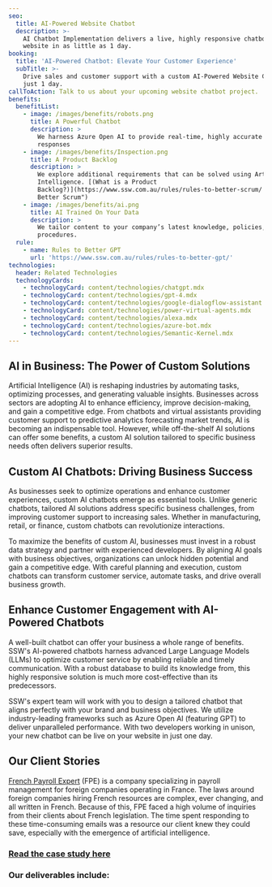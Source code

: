 ```yaml
---
seo:
  title: AI-Powered Website Chatbot
  description: >-
    AI Chatbot Implementation delivers a live, highly responsive chatbot to your
    website in as little as 1 day.
booking:
  title: 'AI-Powered Chatbot: Elevate Your Customer Experience'
  subTitle: >-
    Drive sales and customer support with a custom AI-Powered Website Chatbot in
    just 1 day.
callToAction: Talk to us about your upcoming website chatbot project.
benefits:
  benefitList:
    - image: /images/benefits/robots.png
      title: A Powerful Chatbot
      description: >
        We harness Azure Open AI to provide real-time, highly accurate customer
        responses
    - image: /images/benefits/Inspection.png
      title: A Product Backlog
      description: >
        We explore additional requirements that can be solved using Artificial
        Intelligence. [(What is a Product
        Backlog?)](https://www.ssw.com.au/rules/rules-to-better-scrum/ "Rules to
        Better Scrum")
    - image: /images/benefits/ai.png
      title: AI Trained On Your Data
      description: >
        We tailor content to your company’s latest knowledge, policies, and
        procedures.
  rule:
    - name: Rules to Better GPT
      url: 'https://www.ssw.com.au/rules/rules-to-better-gpt/'
technologies:
  header: Related Technologies
  technologyCards:
    - technologyCard: content/technologies/chatgpt.mdx
    - technologyCard: content/technologies/gpt-4.mdx
    - technologyCard: content/technologies/google-dialogflow-assistant.mdx
    - technologyCard: content/technologies/power-virtual-agents.mdx
    - technologyCard: content/technologies/alexa.mdx
    - technologyCard: content/technologies/azure-bot.mdx
    - technologyCard: content/technologies/Semantic-Kernel.mdx
---
```


## AI in Business: The Power of Custom Solutions

Artificial Intelligence (AI) is reshaping industries by automating tasks, optimizing processes, and generating valuable insights. Businesses across sectors are adopting AI to enhance efficiency, improve decision-making, and gain a competitive edge. From chatbots and virtual assistants providing customer support to predictive analytics forecasting market trends, AI is becoming an indispensable tool. However, while off-the-shelf AI solutions can offer some benefits, a custom AI solution tailored to specific business needs often delivers superior results.   

## Custom AI Chatbots: Driving Business Success

As businesses seek to optimize operations and enhance customer experiences, custom AI chatbots emerge as essential tools. Unlike generic chatbots, tailored AI solutions address specific business challenges, from improving customer support to increasing sales. Whether in manufacturing, retail, or finance, custom chatbots can revolutionize interactions.

To maximize the benefits of custom AI, businesses must invest in a robust data strategy and partner with experienced developers. By aligning AI goals with business objectives, organizations can unlock hidden potential and gain a competitive edge. With careful planning and execution, custom chatbots can transform customer service, automate tasks, and drive overall business growth.

## Enhance Customer Engagement with AI-Powered Chatbots

A well-built chatbot can offer your business a whole range of benefits. SSW's AI-powered chatbots harness advanced Large Language Models (LLMs) to optimize customer service by enabling reliable and timely communication. With a robust database to build its knowledge from, this highly responsive solution is much more cost-effective than its predecessors.

SSW's expert team will work with you to design a tailored chatbot that aligns perfectly with your brand and business objectives.  We utilize industry-leading frameworks such as Azure Open AI (featuring GPT) to deliver unparalleled performance. With two developers working in unison, your new chatbot can be live on your website in just one day.

<VideoEmbed url="https://www.youtube.com/watch?v=sZY1BqHBbR0" caption="Website Chatbot in 1 day | Ulysses Maclaren (2 mins)" />

## Our Client Stories

[French Payroll Expert](https://frenchpayrollexpert.fr/) (FPE) is a company specializing in payroll management for foreign companies operating in France. The laws around foreign companies hiring French resources are complex, ever changing, and all written in French. Because of this, FPE faced a high volume of inquiries from their clients about French legislation. The time spent responding to these time-consuming emails was a resource our client knew they could save, especially with the emergence of artificial intelligence. 

### [Read the case study here](https://www.ssw.com.au/company/clients/fpe "French Payroll Expert")

<VideoEmbed url="https://www.youtube.com/watch?v=YlsbPEvVyq4" caption="AI Powered Navigation for French Payroll Expert | Thomas Bidou (6 mins)" />

### Our deliverables include:

